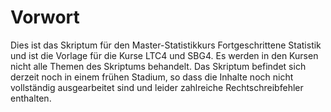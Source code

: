 # Vorwort {.unnumbered}

Dies ist das Skriptum für den Master-Statistikkurs Fortgeschrittene Statistik und ist die Vorlage für die Kurse LTC4 und SBG4. Es werden in den Kursen nicht alle Themen des Skriptums behandelt. Das Skriptum befindet sich derzeit noch in einem frühen Stadium, so dass die Inhalte noch nicht vollständig ausgearbeitet sind und leider zahlreiche Rechtschreibfehler enthalten.


 
